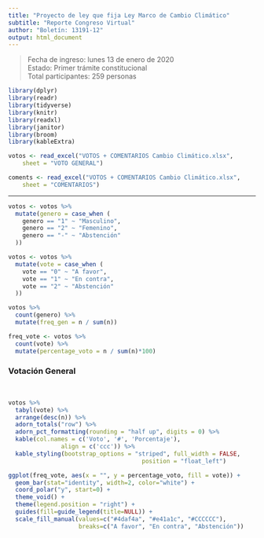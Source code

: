 ```yaml
---
title: "Proyecto de ley que fija Ley Marco de Cambio Climático" 
subtitle: "Reporte Congreso Virtual"
author: "Boletín: 13191-12"
output: html_document
---
```


> Fecha de ingreso: lunes 13 de enero de 2020\
> Estado: Primer trámite constitucional\
> Total participantes: 259 personas\


```r
library(dplyr)
library(readr)
library(tidyverse)
library(knitr)
library(readxl)
library(janitor)
library(broom)
library(kableExtra)
```

```r
votos <- read_excel("VOTOS + COMENTARIOS Cambio Climático.xlsx", 
    sheet = "VOTO GENERAL")

coments <- read_excel("VOTOS + COMENTARIOS Cambio Climático.xlsx", 
    sheet = "COMENTARIOS")
```


*** 


```r
votos <- votos %>%
  mutate(genero = case_when (
    genero == "1" ~ "Masculino",
    genero == "2" ~ "Femenino",
    genero == "-" ~ "Abstención"
  ))
```

```r
votos <- votos %>%
  mutate(vote = case_when (
    vote == "0" ~ "A favor",
    vote == "1" ~ "En contra",
    vote == "2" ~ "Abstención"
  ))
```


```r
votos %>%
  count(genero) %>%
  mutate(freq_gen = n / sum(n))
```

```r
freq_vote <- votos %>%
  count(vote) %>%
  mutate(percentage_voto = n / sum(n)*100)
```


### Votación General 
<br/>

```r
votos %>%
  tabyl(vote) %>%
  arrange(desc(n)) %>%
  adorn_totals("row") %>%
  adorn_pct_formatting(rounding = "half up", digits = 0) %>%
  kable(col.names = c('Voto', '#', 'Porcentaje'),
               align = c('ccc')) %>%
  kable_styling(bootstrap_options = "striped", full_width = FALSE, 
                                      position = "float_left")

```


```r
ggplot(freq_vote, aes(x = "", y = percentage_voto, fill = vote)) +
  geom_bar(stat="identity", width=2, color="white") +
  coord_polar("y", start=0) +
  theme_void() + 
  theme(legend.position = "right") +
  guides(fill=guide_legend(title=NULL)) +
  scale_fill_manual(values=c("#4daf4a", "#e41a1c", "#CCCCCC"), 
                    breaks=c("A favor", "En contra", "Abstención")) 
```







 

